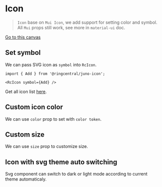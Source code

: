 
<Meta title="📖 Component Docs/Icon" />

# Icon

> `Icon` base on `Mui Icon`, we add support for setting color and symbol.
> All `Mui` props still work, see more in `material-ui` doc.

[Go to this canvas](?path=/story/🚀-cleanup-components-icon--icon)

<Canvas>
  <Story id="🚀-cleanup-components-icon--icon" />
</Canvas>

## Set symbol

We can pass SVG icon as `symbol` into `RcIcon`.

```tsx
import { Add } from '@ringcentral/juno-icon';

<RcIcon symbol={Add} />
```

<Canvas>
  <Story id="🚀-cleanup-components-icon--icon-with-symbol" />
</Canvas>

Get all icon list [here](?path=/story/🔧-foundation-icon-list--icon-list).

## Custom icon color

We can use `color` prop to set with `color token`.

<Canvas>
  <Story id="🚀-cleanup-components-icon--icon-with-custom-color" />
</Canvas>

## Custom size

We can use `size` prop to customize size.

<Canvas>
  <Story id="🚀-cleanup-components-icon--icon-with-custom-size" />
</Canvas>

## Icon with svg theme auto switching
Svg component can switch to dark or light mode according to current theme automaticaly.

<Canvas>
  <Story id="🚀-cleanup-components-icon--icon-with-dark-theme" />
</Canvas>
